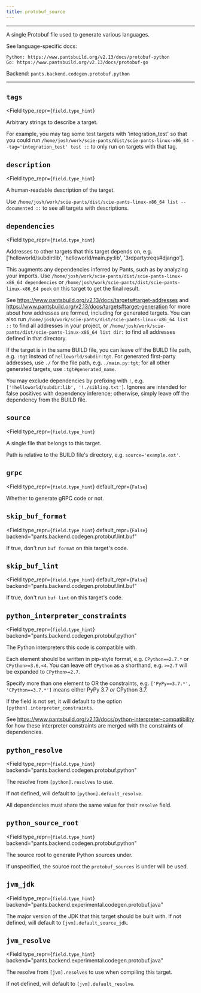 ```yaml
---
title: protobuf_source
---
```



---

A single Protobuf file used to generate various languages.

See language-specific docs:
```
Python: https://www.pantsbuild.org/v2.13/docs/protobuf-python
Go: https://www.pantsbuild.org/v2.13/docs/protobuf-go
```

Backend: <span className="color--primary">`pants.backend.codegen.protobuf.python`</span>

---

<span className={styles.options}>

## `tags`

<Field
    type_repr={`field.type_hint`}
>
Arbitrary strings to describe a target.

For example, you may tag some test targets with &#x27;integration_test&#x27; so that you could run `/home/josh/work/scie-pants/dist/scie-pants-linux-x86_64 --tag='integration_test' test ::` to only run on targets with that tag.
</Field>

## `description`

<Field
    type_repr={`field.type_hint`}
>
A human-readable description of the target.

Use `/home/josh/work/scie-pants/dist/scie-pants-linux-x86_64 list --documented ::` to see all targets with descriptions.
</Field>

## `dependencies`

<Field
    type_repr={`field.type_hint`}
>
Addresses to other targets that this target depends on, e.g. [&#x27;helloworld/subdir:lib&#x27;, &#x27;helloworld/main.py:lib&#x27;, &#x27;3rdparty:reqs#django&#x27;].

This augments any dependencies inferred by Pants, such as by analyzing your imports. Use `/home/josh/work/scie-pants/dist/scie-pants-linux-x86_64 dependencies` or `/home/josh/work/scie-pants/dist/scie-pants-linux-x86_64 peek` on this target to get the final result.

See https://www.pantsbuild.org/v2.13/docs/targets#target-addresses and https://www.pantsbuild.org/v2.13/docs/targets#target-generation for more about how addresses are formed, including for generated targets. You can also run `/home/josh/work/scie-pants/dist/scie-pants-linux-x86_64 list ::` to find all addresses in your project, or `/home/josh/work/scie-pants/dist/scie-pants-linux-x86_64 list dir:` to find all addresses defined in that directory.

If the target is in the same BUILD file, you can leave off the BUILD file path, e.g. `:tgt` instead of `helloworld/subdir:tgt`. For generated first-party addresses, use `./` for the file path, e.g. `./main.py:tgt`; for all other generated targets, use `:tgt#generated_name`.

You may exclude dependencies by prefixing with `!`, e.g. `['!helloworld/subdir:lib', '!./sibling.txt']`. Ignores are intended for false positives with dependency inference; otherwise, simply leave off the dependency from the BUILD file.
</Field>

## `source`

<Field
    type_repr={`field.type_hint`}
>
A single file that belongs to this target.

Path is relative to the BUILD file&#x27;s directory, e.g. `source='example.ext'`.
</Field>

## `grpc`

<Field
    type_repr={`field.type_hint`}
    default_repr={`False`}
>
Whether to generate gRPC code or not.
</Field>

## `skip_buf_format`

<Field
    type_repr={`field.type_hint`}
    default_repr={`False`}
    backend="pants.backend.codegen.protobuf.lint.buf"
>
If true, don&#x27;t run `buf format` on this target&#x27;s code.
</Field>

## `skip_buf_lint`

<Field
    type_repr={`field.type_hint`}
    default_repr={`False`}
    backend="pants.backend.codegen.protobuf.lint.buf"
>
If true, don&#x27;t run `buf lint` on this target&#x27;s code.
</Field>

## `python_interpreter_constraints`

<Field
    type_repr={`field.type_hint`}
    backend="pants.backend.codegen.protobuf.python"
>
The Python interpreters this code is compatible with.

Each element should be written in pip-style format, e.g. `CPython==2.7.*` or `CPython>=3.6,<4`. You can leave off `CPython` as a shorthand, e.g. `>=2.7` will be expanded to `CPython>=2.7`.

Specify more than one element to OR the constraints, e.g. `['PyPy==3.7.*', 'CPython==3.7.*']` means either PyPy 3.7 _or_ CPython 3.7.

If the field is not set, it will default to the option `[python].interpreter_constraints`.

See https://www.pantsbuild.org/v2.13/docs/python-interpreter-compatibility for how these interpreter constraints are merged with the constraints of dependencies.
</Field>

## `python_resolve`

<Field
    type_repr={`field.type_hint`}
    backend="pants.backend.codegen.protobuf.python"
>
The resolve from `[python].resolves` to use.

If not defined, will default to `[python].default_resolve`.

All dependencies must share the same value for their `resolve` field.
</Field>

## `python_source_root`

<Field
    type_repr={`field.type_hint`}
    backend="pants.backend.codegen.protobuf.python"
>
The source root to generate Python sources under.

If unspecified, the source root the `protobuf_sources` is under will be used.
</Field>

## `jvm_jdk`

<Field
    type_repr={`field.type_hint`}
    backend="pants.backend.experimental.codegen.protobuf.java"
>
The major version of the JDK that this target should be built with. If not defined, will default to `[jvm].default_source_jdk`.
</Field>

## `jvm_resolve`

<Field
    type_repr={`field.type_hint`}
    backend="pants.backend.experimental.codegen.protobuf.java"
>
The resolve from `[jvm].resolves` to use when compiling this target.

If not defined, will default to `[jvm].default_resolve`.
</Field>



</span>